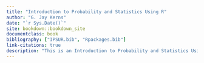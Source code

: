 ```yaml
--- 
title: "Introduction to Probability and Statistics Using R"
author: "G. Jay Kerns"
date: "`r Sys.Date()`"
site: bookdown::bookdown_site
documentclass: book
bibliography: ["IPSUR.bib", "Rpackages.bib"]
link-citations: true
description: "This is an Introduction to Probability and Statistics Using R."
---
```

